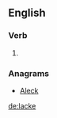 ==English==

===Verb===
{{head|en|verb}}

# {{obsolete spelling of|lack}}

===Anagrams===
* [[Aleck#English|Aleck]]

[[de:lacke]]